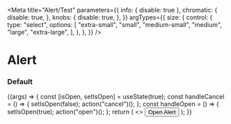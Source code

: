 

<Meta
  title="Alert/Test"
  parameters={{
    info: { disable: true },
    chromatic: {
      disable: true,
    },
    knobs: {
      disable: true,
    },
  }}
  argTypes={{
    size: {
      control: {
        type: "select",
        options: [
          "extra-small",
          "small",
          "medium-small",
          "medium",
          "large",
          "extra-large",
        ],
      },
    },
  }}
/>

# Alert

### Default

<Preview>
  <Story
    name="default"
    args={{
      title: "Title",
      disableEscKey: false,
      height: "",
      subtitle: "",
      showCloseIcon: true,
      size: Alert.defaultProps.size,
      children: "This is an example of an alert",
    }}
  >
    {(args) => {
      const [isOpen, setIsOpen] = useState(true);
      const handleCancel = () => {
        setIsOpen(false);
        action("cancel")();
      };
      const handleOpen = () => {
        setIsOpen(true);
        action("open")();
      };
      return (
        <>
          <Button onClick={handleOpen}>Open Alert</Button>
          <Alert onCancel={handleCancel} open={isOpen} {...args} />
        </>
      );
    }}
  </Story>
</Preview>
